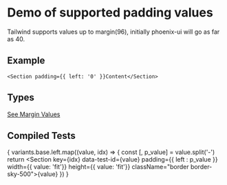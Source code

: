 
# Demo of supported padding values
Tailwind supports values up to margin(96), initially phoenix-ui will go as far as 40.

## Example
```
<Section padding={{ left: '0' }}Content</Section>
```
## Types
[See Margin Values](https://github.com/bolanosdev/phoenix-ui/blob/main/libraries/types/spacing/padding.types.ts)

## Compiled Tests
{
  variants.base.left.map((value, idx) => {
    const [, p_value] = value.split('-')
    return <Section key={idx} 
      data-test-id={value} 
      padding={{ left : p_value }}
      width={{ value: 'fit'}}
      height={{ value: 'fit'}}
      className="border border-sky-500">{value}</Section>
  })
}


